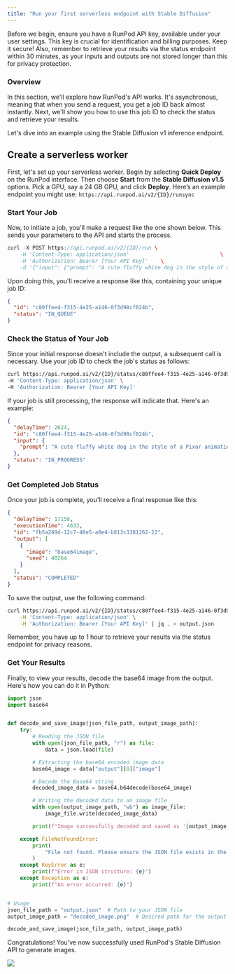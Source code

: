 ```yaml
---
title: "Run your first serverless endpoint with Stable Diffusion"
---
```


<Info>

Before we begin, ensure you have a RunPod API key, available under your user settings. This key is crucial for identification and billing purposes. Keep it secure! Also, remember to retrieve your results via the status endpoint within 30 minutes, as your inputs and outputs are not stored longer than this for privacy protection.

</Info>

### Overview

In this section, we'll explore how RunPod's API works. It's asynchronous, meaning that when you send a request, you get a job ID back almost instantly. Next, we'll show you how to use this job ID to check the status and retrieve your results.

Let's dive into an example using the Stable Diffusion v1 inference endpoint.

## Create a serverless worker

First, let's set up your serverless worker. Begin by selecting **Quick Deploy** on the RunPod interface. Then choose **Start** from the **Stable Diffusion v1.5** options. Pick a GPU, say a 24 GB GPU, and click **Deploy**. Here’s an example endpoint you might use: `https://api.runpod.ai/v2/{ID}/runsync`

### Start Your Job

Now, to initiate a job, you'll make a request like the one shown below. This sends your parameters to the API and starts the process.

```cpp
curl -X POST https://api.runpod.ai/v2/{ID}/run \
    -H 'Content-Type: application/json'                             \
    -H 'Authorization: Bearer [Your API Key]'    \
    -d '{"input": {"prompt": "A cute fluffy white dog in the style of a Pixar animation 3D drawing."}}'
```

Upon doing this, you'll receive a response like this, containing your unique job ID:

```json
{
  "id": "c80ffee4-f315-4e25-a146-0f3d98cf024b",
  "status": "IN_QUEUE"
}
```

### Check the Status of Your Job

Since your initial response doesn't include the output, a subsequent call is necessary. Use your job ID to check the job's status as follows:

```bash
curl https://api.runpod.ai/v2/{ID}/status/c80ffee4-f315-4e25-a146-0f3d98cf024b \
-H 'Content-Type: application/json' \
-H 'Authorization: Bearer [Your API Key]'
```

If your job is still processing, the response will indicate that. Here's an example:

```json
{
  "delayTime": 2624,
  "id": "c80ffee4-f315-4e25-a146-0f3d98cf024b",
  "input": {
    "prompt": "A cute fluffy white dog in the style of a Pixar animation 3D drawing."
  },
  "status": "IN_PROGRESS"
}
```

### Get Completed Job Status

Once your job is complete, you'll receive a final response like this:

```json
{
  "delayTime": 17158,
  "executionTime": 4633,
  "id": "fb5a249d-12c7-48e5-a0e4-b813c3381262-22",
  "output": [
    {
      "image": "base64image",
      "seed": 40264
    }
  ],
  "status": "COMPLETED"
}
```

To save the output, use the following command:

```bash
curl https://api.runpod.ai/v2/{ID}/status/c80ffee4-f315-4e25-a146-0f3d98cf024b \
    -H 'Content-Type: application/json' \
    -H 'Authorization: Bearer [Your API Key]' | jq . > output.json
```

<Info>

Remember, you have up to 1 hour to retrieve your results via the status endpoint for privacy reasons.

</Info>

### Get Your Results

Finally, to view your results, decode the base64 image from the output. Here's how you can do it in Python:

```python
import json
import base64


def decode_and_save_image(json_file_path, output_image_path):
    try:
        # Reading the JSON file
        with open(json_file_path, "r") as file:
            data = json.load(file)

        # Extracting the base64 encoded image data
        base64_image = data["output"][0]["image"]

        # Decode the Base64 string
        decoded_image_data = base64.b64decode(base64_image)

        # Writing the decoded data to an image file
        with open(output_image_path, "wb") as image_file:
            image_file.write(decoded_image_data)

        print(f"Image successfully decoded and saved as '{output_image_path}'.")

    except FileNotFoundError:
        print(
            "File not found. Please ensure the JSON file exists in the specified path."
        )
    except KeyError as e:
        print(f"Error in JSON structure: {e}")
    except Exception as e:
        print(f"An error occurred: {e}")


# Usage
json_file_path = "output.json"  # Path to your JSON file
output_image_path = "decoded_image.png"  # Desired path for the output image

decode_and_save_image(json_file_path, output_image_path)
```

Congratulations! You've now successfully used RunPod's Stable Diffusion API to generate images.

<Frame caption="">
  <img src="/images/3598b038-decoded_image-4eee516fb849fc806d4aeb5804c59f9c.png" />
</Frame>
